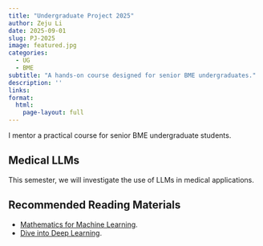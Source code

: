 ```yaml
---
title: "Undergraduate Project 2025"
author: Zeju Li
date: 2025-09-01
slug: PJ-2025
image: featured.jpg
categories:
  - UG
  - BME
subtitle: "A hands-on course designed for senior BME undergraduates."
description: ''
links:
format:
  html:
    page-layout: full
---
```


I mentor a practical course for senior BME undergraduate students.

## Medical LLMs

This semester, we will investigate the use of LLMs in medical applications.

## Recommended Reading Materials

- [Mathematics for Machine Learning](https://mml-book.github.io/).
- [Dive into Deep Learning](https://d2l.ai/).